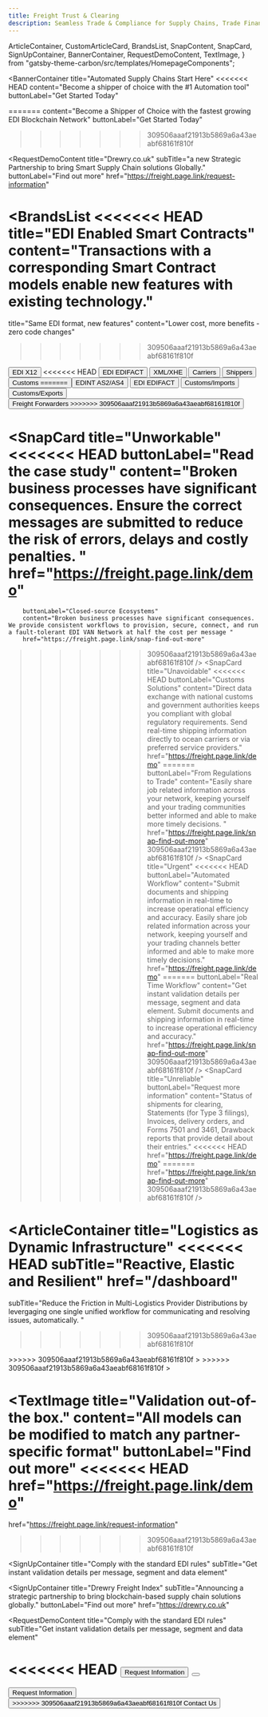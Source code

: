 ```yaml
---
title: Freight Trust & Clearing 
description: Seamless Trade & Compliance for Supply Chains, Trade Finance & Logistics
---
```


  ArticleContainer,
  CustomArticleCard,
  BrandsList,
  SnapContent,
  SnapCard,
  SignUpContainer,
  BannerContainer,
  RequestDemoContent,
  TextImage,
} from "gatsby-theme-carbon/src/templates/HomepageComponents";


<BannerContainer 
  title="Automated Supply Chains Start Here"
<<<<<<< HEAD
  content="Become a shipper of choice with the #1 Automation tool"
  buttonLabel="Get Started Today"
>

=======
  content="Become a Shipper of Choice with the fastest growing EDI Blockchain Network"
  buttonLabel="Get Started Today"
>


>>>>>>> 309506aaaf21913b5869a6a43aeabf68161f810f
</BannerContainer>

  <RequestDemoContent
  title="Drewry.co.uk"
  subTitle="a new Strategic Partnership to bring Smart Supply Chain solutions Globally."
  buttonLabel="Find out more"
  href="https://freight.page.link/request-information"
>
</RequestDemoContent>


<BrandsList
<<<<<<< HEAD
  title="EDI Enabled Smart Contracts"
  content="Transactions with a corresponding Smart Contract models enable new features with existing technology."
=======
  title="Same EDI format, new features"
  content="Lower cost, more benefits - zero code changes"
>>>>>>> 309506aaaf21913b5869a6a43aeabf68161f810f
  >
  <Row>
    <Column colMd={2} colLg={2}>
      <Button kind="secondary"   href="https://freight.page.link/request-information">
       EDI X12
      </Button>
    </Column>
    <Column colMd={2} colLg={2}>
<<<<<<< HEAD
      <Button kind="secondary" href="#top">
        EDI EDIFACT
      </Button>
    </Column>
    <Column colMd={2} colLg={2}>
      <Button kind="secondary" href="#top">
       XML/XHE
      </Button>
    </Column>
    <Column colMd={2} colLg={2}>
      <Button kind="secondary" href="#top">
         Carriers
      </Button>
    </Column>
    <Column colMd={2} colLg={2}>
      <Button kind="secondary" href="#top">
        Shippers
      </Button>
    </Column>
    <Column colMd={2} colLg={2}>
      <Button kind="secondary" href="#top">
        Customs
=======
      <Button kind="secondary"   href="https://freight.page.link/request-information">
        EDINT AS2/AS4
      </Button>
    </Column>
    <Column colMd={2} colLg={2}>
      <Button kind="secondary"   href="https://freight.page.link/request-information">
        EDI EDIFACT
      </Button>
    </Column>
    <Column colMd={2} colLg={2}>
      <Button kind="secondary"   href="https://freight.page.link/request-information">
        Customs/Imports
      </Button>
    </Column>
    <Column colMd={2} colLg={2}>
      <Button kind="secondary"   href="https://freight.page.link/request-information">
        Customs/Exports
      </Button>
    </Column>
    <Column colMd={2} colLg={2}>
      <Button kind="secondary"   href="https://freight.page.link/request-information">
        Freight Forwarders
>>>>>>> 309506aaaf21913b5869a6a43aeabf68161f810f
      </Button>
    </Column>
  </Row>
</BrandsList>

<SnapContent title="Solving the Hardest Problems in Supply Chain, together.
 ">
  <Row>
    <Column colSm={12} colMd={6} colLg={6}>
      <SnapCard
        title="Unworkable"
<<<<<<< HEAD
        buttonLabel="Read the case study"
        content="Broken business processes have significant consequences. Ensure the correct messages are submitted to reduce the risk of errors, delays and costly penalties. "
        href="https://freight.page.link/demo"
=======
        buttonLabel="Closed-source Ecosystems"
        content="Broken business processes have significant consequences. We provide consistent workflows to provision, secure, connect, and run a fault-tolerant EDI VAN Network at half the cost per message "
        href="https://freight.page.link/snap-find-out-more"
>>>>>>> 309506aaaf21913b5869a6a43aeabf68161f810f
      />
    </Column>
    <Column colSm={12} colMd={6} colLg={6}>
      <SnapCard
        title="Unavoidable"
<<<<<<< HEAD
        buttonLabel="Customs Solutions"
        content="Direct data exchange with national customs and government authorities keeps you compliant with global regulatory requirements. Send real-time shipping information directly to ocean carriers or via preferred service providers." 
        href="https://freight.page.link/demo"
=======
        buttonLabel="From Regulations to Trade"
        content="Easily share job related information across your network, keeping yourself and your trading communities better informed and able to make more timely decisions. "
       href="https://freight.page.link/snap-find-out-more"
>>>>>>> 309506aaaf21913b5869a6a43aeabf68161f810f
      />
    </Column>
    <Column colSm={12} colMd={6} colLg={6}>
       <SnapCard
        title="Urgent"
<<<<<<< HEAD
        buttonLabel="Automated Workflow"
        content="Submit documents and shipping information in real-time to increase operational efficiency and accuracy. Easily share job related information across your network, keeping yourself and your trading channels better informed and able to make more timely decisions."
        href="https://freight.page.link/demo"
=======
        buttonLabel="Real Time Workflow"
        content="Get instant validation details per message, segment and data element. Submit documents and shipping information in real-time to increase operational efficiency and accuracy."
        href="https://freight.page.link/snap-find-out-more"
>>>>>>> 309506aaaf21913b5869a6a43aeabf68161f810f
      />
    </Column>
    <Column colSm={12} colMd={6} colLg={6}>
      <SnapCard
        title="Unreliable"
        buttonLabel="Request more information"
        content="Status of shipments for clearing, Statements (for Type 3 filings), Invoices, delivery orders, and Forms 7501 and 3461, Drawback reports that provide detail about their entries."
<<<<<<< HEAD
        href="https://freight.page.link/demo"
=======
        href="https://freight.page.link/snap-find-out-more"
>>>>>>> 309506aaaf21913b5869a6a43aeabf68161f810f
      />
    </Column>
  </Row>
</SnapContent>

<ArticleContainer
  title="Logistics as Dynamic Infrastructure"
<<<<<<< HEAD
  subTitle="Reactive, Elastic and Resilient"
  href="/dashboard"
=======
  subTitle="Reduce the Friction in Multi-Logistics Provider Distributions by levergaging one single unified workflow for communicating and resolving issues, automatically.
  "
>>>>>>> 309506aaaf21913b5869a6a43aeabf68161f810f
>
<Row>
<Column colMd={4} colLg={4}>
    <ArticleCard
      subTitle="Transaction Portal"
      title="Managed Connectivity"
<<<<<<< HEAD
      content="U.S. and Canadian Customs"
      href="https://freight.page.link/demo"
      color="/trading"
=======
      content="
      - Container Automation
      - Tracking and Events
      - Air Waybill Automation
      - Denied Party Screening
      - Electronic Messaging
      - CargoWise Enterprise
      "
      color="dark"
     href="https://freight.page.link/request-information"
>>>>>>> 309506aaaf21913b5869a6a43aeabf68161f810f
      >

  </ArticleCard>
</Column>
<Column colMd={4} colLg={4}>
    <ArticleCard
      subTitle="Partners"
      title="Drewry Freight Index"
      content=""
      href="https://drewry.co.uk"
      color="dark"
      href="https://freight.page.link/request-information"
      >

  </ArticleCard>
</Column>
<Column colMd={4} colLg={4}>
    <ArticleCard
      subTitle="Evaluate performance vs cost relative to the market."
      title="Spend analysis, budgeting & reporting"
      color="dark"
<<<<<<< HEAD
      href="https://freight.page.link/demo"
=======
      content="VPN
      - EDIINT
      - Multiple protocol support
      - Detailed billing
      - Volume incentive pricing
      - EDI translation and mapping services
      "
      href="https://freight.page.link/request-information"
>>>>>>> 309506aaaf21913b5869a6a43aeabf68161f810f
      >

  </ArticleCard>
</Column>
</Row>
</ArticleContainer>



<TextImage 
  title="Validation out-of-the box."
  content="All models can be modified to match any partner-specific format"
  buttonLabel="Find out more"
<<<<<<< HEAD
  href="https://freight.page.link/demo"
=======
  href="https://freight.page.link/request-information"
>>>>>>> 309506aaaf21913b5869a6a43aeabf68161f810f
></TextImage>


<SignUpContainer
  title="Comply with the standard EDI rules"
  subTitle="Get instant validation details per message, segment and data element"
></SignUpContainer>

<SignUpContainer
  title="Drewry Freight Index"
  subTitle="Announcing a strategic partnership to bring blockchain-based supply chain solutions globally."
  buttonLabel="Find out more"
  href="https://drewry.co.uk"
></SignUpContainer>

  <RequestDemoContent
  title="Comply with the standard EDI rules"
  subTitle="Get instant validation details per message, segment and data element"
>
<<<<<<< HEAD
  <Button   href="https://freight.page.link/demo" kind="secondary">
    Request Information
  </Button>
  <Button   href="https://freight.page.link/demo" kind="tertiary">
=======

  <Button href="https://freight.page.link/request-information" kind="secondary">
    Request Information
  </Button>
  <Button href="https://freight.page.link/request-information" kind="tertiary">
>>>>>>> 309506aaaf21913b5869a6a43aeabf68161f810f
    Contact Us
  </Button>
</RequestDemoContent>
